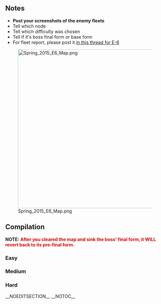 ==Notes==
* '''Post your screenshots of the enemy fleets'''
* Tell which node
* Tell which difficulty was chosen
* Tell if it's boss final form or base form
* For fleet report, please post it [[Thread:232591|in this thread for E-6]]

[[File:Spring_2015_E6_Map.png|499px]]

==Compilation==
'''NOTE:'''<span style="color:rgb(220,0,0);"> '''After you cleared the map and sink the boss' final form, it WILL revert back to its pre-final form.'''</span>
===Easy===
{{NodeInfo
| A
| Storm
| Fuel
| ~50
|-
| B
| Empty
|-
| C
| Empty
|-
| D
| Empty
|-
| E
| Select
|-
| F
| Select
|-
| G
| Normal
| Line Ahead
| Heavy Cruiser Ri-Class /Flagship
| Light Cruiser Ho-Class/Flagship
| Light Cruiser Ho-Class/Flagship
| Destroyer I-Class/Late Model
| Destroyer I-Class
| Destroyer I-Class
|-
| G
| Normal
| Line Ahead
| Heavy Cruiser Ri-Class /Flagship
| Light Cruiser Ho-Class/Flagship
| Destroyer I-Class/Late Model
| Destroyer I-Class
| Destroyer I-Class
| Destroyer I-Class
|-
| H
| Normal
| Double Line
| Anchorage Water Demon/Final
| Destroyer I-Class
| Destroyer I-Class
| Transport Ship Wa-Class/Elite
| Transport Ship Wa-Class
| Transport Ship Wa-Class
|-
| I
| Night
| Double Line
| Battleship Princess
| Light Cruiser Ho-Class/Elite
| Destroyer I-Class/Late Model
| Destroyer I-Class
| Destroyer I-Class
|-
| J
| Night
| Line Ahead
| Heavy Cruiser Ri-Class/Flagship
| Light Cruiser Ho-Class/Flagship
| Torpedo Cruiser Chi-Class/Elite
| Destroyer I-Class/Late Model
| Destroyer I-Class
| Destroyer I-Class
|-
| K
| Normal
| Line Ahead
| Battleship Ru-Class /Flagship
| Heavy Cruiser Ri-Class /Flagship
| Destroyer I-Class/Late Model
| Destroyer I-Class
| Destroyer I-Class
| Transport Ship Wa-Class
|-
| L
| Empty
|-
| M
| Normal
| Diamond
| Aircraft Carrier Princess
| Light Cruiser Ho-Class/Elite
| Destroyer I-Class/Late Model
| Destroyer I-Class
| Destroyer I-Class
| Destroyer I-Class
|-
| M
| Normal
| Diamond
| Aircraft Carrier Princess
| Standard Carrier Wo-Class/Elite
| Destroyer I-Class/Late Model
| Destroyer I-Class
| Destroyer I-Class
| Destroyer I-Class
|-
| N
| Normal
| Line Ahead or Double Line
| Battleship Princess
| Light Cruiser Ho-Class/Elite
| Destroyer I-Class/Late Model
| Destroyer I-Class
| Destroyer I-Class
|-
| O
| Boss
| Line Ahead
| Battleship Water Demon
| Battleship Ru-Class /Flagship
| Heavy Cruiser Ne-Class
| Destroyer Ro-Class/Late Model
| Destroyer I-Class
| Destroyer I-Class
|-
| O
| Boss/Final
| Line Ahead
| Battleship Water Demon
| Standard Carrier Wo-Class/Flagship
| Battleship Ru-Class/Flagship
| Heavy Cruiser Ne-Class
| Destroyer Ro-Class/Late Model
| Destroyer Ro-Class/Late Model
| toggle_id = 1
| button_display = Show/Hide Nodes and Enemy Encounters
}}

===Medium===
{{NodeInfo
| A
| Storm
| Fuel
| ~50
|-
| B
| Empty
|-
| C
| Empty
|-
| D
| Empty
|-
| E
| Select
|-
| F
| Select
|-
| G
| Normal
| Double Line
| Heavy Cruiser Ri-Class /Flagship
| Light Cruiser Ho-Class/Flagship
| Light Cruiser Ho-Class/Flagship
| Light Cruiser Tsu-Class
| Destroyer I-Class/Late Model
| Destroyer I-Class/Late Model
|-
| H
| Normal
| Double Line
| Anchorage Water Demon
| Light Carrier Nu-Class/Flagship
| Destroyer I-Class/Late Model
| Destroyer I-Class/Late Model
| Transport Ship Wa-Class
| Transport Ship Wa-Class
|-
| H
| Normal
| Double Line
| Anchorage Water Demon
| Destroyer I-Class/Late Model
| Destroyer I-Class/Late Model
| Transport Ship Wa-Class/Elite
| Transport Ship Wa-Class
| Transport Ship Wa-Class
|-
| I
| Night
| Double Line
| Battleship Princess
| Light Cruiser Ho-Class/Flagship
| Destroyer I-Class/Late Model
| Destroyer I-Class/Late Model
| Destroyer I-Class
| Destroyer I-Class
|-
| J
| Night
| Line Ahead
| Heavy Cruiser Ri-Class/Flagship
| Light Cruiser Ho-Class/Flagship
| Torpedo Cruiser Chi-Class/Elite
| Torpedo Cruiser Chi-Class/Elite
| Destroyer I-Class/Late Model
| Destroyer I-Class/Late Model
|-
| K
| Normal
| Line Ahead
| Battleship Ru-Class /Flagship
| Heavy Cruiser Ri-Class /Flagship
| Heavy Cruiser Ri-Class /Flagship
| Destroyer I-Class/Late Model
| Destroyer I-Class/Late Model
| Transport Ship Wa-Class
|-
| L
| Empty
|-
| M
| Normal
| Diamond
| Aircraft Carrier Princess
| Light Carrier Nu-Class /Flagship
| Light Carrier Nu-Class /Elite
| Light Cruiser Tsu-Class
| Destroyer Ro-Class/Late Model
| Destroyer Ro-Class/Late Model
|-
| M
| Normal
| Diamond
| Aircraft Carrier Princess
| Standard Carrier Wo-Class/Flagship
| Standard Carrier Wo-Class/Elite
| Light Cruiser Tsu-Class
| Destroyer Ha-Class/Late Model
| Destroyer Ha-Class/Late Model
|-
| N
| Normal 
| Line Ahead or Double Line
| Battleship Princess
| Light Cruiser He-Class/Flagship
| Destroyer I-Class/Late Model
| Destroyer I-Class/Late Model
| Destroyer I-Class
| Destroyer I-Class
|-
| O
| Boss
| Line Ahead
| Battleship Water Demon
| Battleship Ru-Class /Kai Flagship
| Heavy Cruiser Ne-Class
| Heavy Cruiser Ne-Class
| Destroyer Ni-Class/Late Model
| Destroyer Ni-Class/Late Model
|-
| O
| Boss/Final
| Line Ahead
| Battleship Water Demon
| Aircraft Carrier Princess
| Battleship Ru-Class/Kai Flagship
| Heavy Cruiser Ne-Class
| Destroyer Ni-Class/Late Model
| Destroyer Ni-Class/Late Model
| toggle_id = 2
| button_display = Show/Hide Nodes and Enemy Encounters
}}

===Hard===
{{NodeInfo
| A
| Storm
| Fuel
| ~50
|-
| B
| Empty
|-
| C
| Empty
|-
| D
| Empty
|-
| E
| Select
|-
| F
| Select
|-
| G
| Normal
| Line Ahead
| Heavy Cruiser Ri-Class/Flagship
| Light Cruiser Ho-Class/Flagship
| Light Cruiser Tsu-Class/Elite
| Destroyer Ro-Class/Late Model
| Destroyer Ro-Class/Late Model
| Destroyer Ro-Class/Late Model
|-
| G
| Normal
| Line Ahead
| Heavy Cruiser Ri-Class/Flagship
| Heavy Cruiser Ri-Class/Flagship
| Light Cruiser Ho-Class/Flagship
| Light Cruiser Tsu-Class/Elite
| Destroyer Ro-Class/Late Model
| Destroyer Ro-Class/Late Model
|-
| H
| Normal
| Double Line
| Anchorage Water Demon/Final
| Destroyer I-Class/Late Model
| Destroyer I-Class/Late Model
| Transport Ship Wa-Class /Elite
| Transport Ship Wa-Class
| Transport Ship Wa-Class
|-
| H
| Normal
| Double Line
| Anchorage Water Demon/Final
| Light Carrier Nu-Class/Flagship
| Destroyer I-Class/Late Model
| Destroyer I-Class/Late Model
| Transport Ship Wa-Class
| Transport Ship Wa-Class
|-
| I
| Night
| Line Ahead
| Battleship Princess
| Light Cruiser He-Class/Flagship
| Destroyer Ro-Class/Late Model
| Destroyer Ro-Class/Late Model
| Destroyer Ro-Class/Late Model
| Destroyer Ro-Class/Late Model
|-
| J
| Night
| Line Ahead
| Heavy Cruiser Ri-Class/Flagship
| Light Cruiser Ho-Class/Flagship
| Torpedo Cruiser Chi-Class/Elite
| Torpedo Cruiser Chi-Class/Elite
| Destroyer Ro-Class/Late Model
| Destroyer Ro-Class/Late Model
|-
| K
| Normal
| Line Ahead
| Battleship Ru-Class /Flagship
| Heavy Cruiser Ri-Class /Flagship
| Heavy Cruiser Ri-Class /Flagship
| Destroyer Ha-Class/Late Model
| Destroyer Ha-Class/Late Model
| Transport Ship Wa-Class /Elite
|-
| L
| Empty
| -
| M
| Normal
| Diamond
| Aircraft Carrier Princess/
| Standard Carrier Wo-Class/Flagship
| Standard Carrier Wo-Class/Flagship
| Light Cruiser Tsu-Class/Elite
| Destroyer Ni-Class/Late Model
| Destroyer Ni-Class/Late Model
|-
| M
| Normal
| Diamond
| Aircraft Carrier Princess/
| Light Carrier Nu-Class/Flagship
| Light Carrier Nu-Class/Flagship
| Light Cruiser Tsu-Class/Elite
| Destroyer Ni-Class/Late Model
| Destroyer Ni-Class/Late Model
|-
| N
| Normal 
| Line Ahead or Double Line
| Battleship Princess
| Light Cruiser He-Class/Flagship
| Destroyer Ro-Class/Late Model
| Destroyer Ro-Class/Late Model
| Destroyer Ro-Class/Late Model
| Destroyer Ro-Class/Late Model
|-
| O
| Boss
| Line Ahead
| Battleship Water Demon/Final
| Battleship Ru-Class/Kai Flagship
| Heavy Cruiser Ne-Class/Elite
| Heavy Cruiser Ne-Class/Elite
| Destroyer Ni-Class/Late Model
| Destroyer Ni-Class/Late Model
|-
| O
| Boss/Final
| Line Ahead
| Battleship Water Demon/Final
| Aircraft Carrier Princess/
| Battleship Ru-Class/Kai Flagship
| Heavy Cruiser Ne-Class/Elite
| Destroyer Ni-Class/Late Model
| Destroyer Ni-Class/Late Model
| toggle_id = 3
| button_display = Show/Hide Nodes and Enemy Encounters
}}
__NOEDITSECTION__
__NOTOC__<ac_metadata title="[Spring 2015 Event] E-6 - Enemy"> </ac_metadata>
